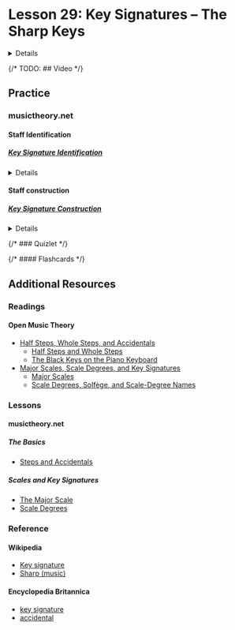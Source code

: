 

# Lesson 29: Key Signatures – The Sharp Keys

<Details summary="Learning Objective">
  **7.E:** Build sharp and flat key signatures using the order of sharps and flats.
</Details>

{/* TODO: ## Video */}

## Practice

### musictheory.net

#### Staff Identification

##### [Key Signature Identification](https://www.musictheory.net/exercises/keysig)

<Details summary="Recommended settings">
- Clefs: Treble Clef, Bass Clef
- Key Signatures: Natural, All Sharps
- Scales: Major
</Details>

#### Staff construction

##### [Key Signature Construction](https://www.musictheory.net/exercises/keysig-construction)

<Details summary="Recommended settings">
- Clefs: Treble Clef, Bass Clef
- Key Signatures: Natural, All Sharps
- Scales: Major
- Note Names: Letters
</Details>

{/* ### Quizlet */}

{/* #### Flashcards */}

## Additional Resources

### Readings

#### Open Music Theory
  - [Half Steps, Whole Steps, and Accidentals](https://viva.pressbooks.pub/openmusictheory/chapter/half-and-whole-steps/)
    - [Half Steps and Whole Steps](https://viva.pressbooks.pub/openmusictheory/chapter/half-and-whole-steps/#chapter-1384-section-1)
    - [The Black Keys on the Piano Keyboard](https://viva.pressbooks.pub/openmusictheory/chapter/half-and-whole-steps/#chapter-1384-section-3)
  - [Major Scales, Scale Degrees, and Key Signatures](https://viva.pressbooks.pub/openmusictheory/chapter/half-and-whole-steps/)
    - [Major Scales](https://viva.pressbooks.pub/openmusictheory/chapter/major-scales/#chapter-82-section-1)
    - [Scale Degrees, Solfège, and Scale-Degree Names](https://viva.pressbooks.pub/openmusictheory/chapter/major-scales/#chapter-82-section-2)

### Lessons

#### musictheory.net

##### The Basics
- [Steps and Accidentals](https://www.musictheory.net/lessons/20)

##### Scales and Key Signatures
- [The Major Scale](https://www.musictheory.net/lessons/21)
- [Scale Degrees](https://www.musictheory.net/lessons/23)

### Reference

#### Wikipedia
  - [Key signature](https://en.wikipedia.org/wiki/Key_signature)
  - [Sharp (music)](https://en.wikipedia.org/wiki/Sharp_(music))

#### Encyclopedia Britannica
  - [key signature](https://www.britannica.com/art/key-signature)
  - [accidental](https://www.britannica.com/art/accidental)
    